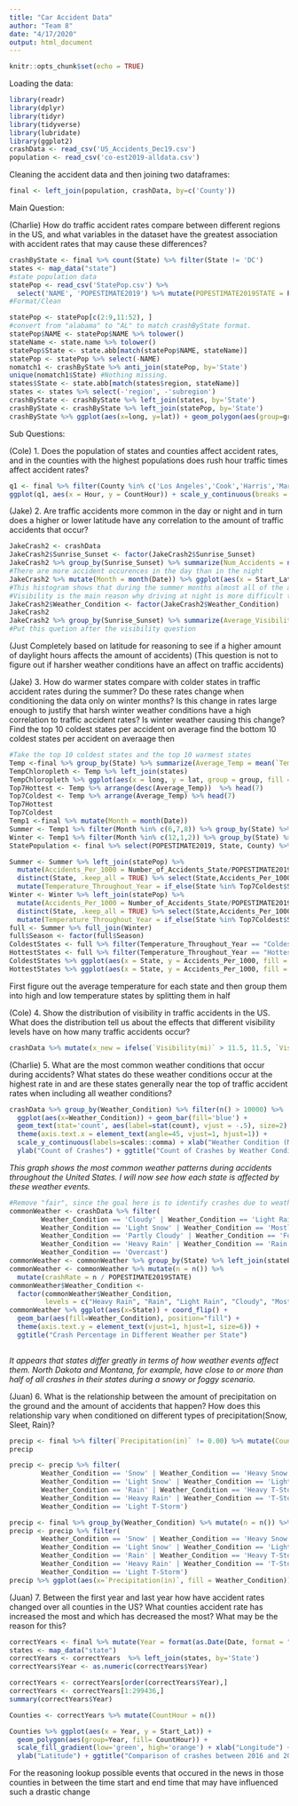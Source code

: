 ---
title: "Car Accident Data"
author: "Team 8"
date: "4/17/2020"
output: html_document
---

```{r setup, include=FALSE}
knitr::opts_chunk$set(echo = TRUE)
```

Loading the data:
```{r}
library(readr) 
library(dplyr)
library(tidyr)
library(tidyverse)
library(lubridate)
library(ggplot2)
crashData <- read_csv('US_Accidents_Dec19.csv')
population <- read_csv('co-est2019-alldata.csv')
```



Cleaning the accident data and then joining two dataframes:
```{r}
final <- left_join(population, crashData, by=c('County'))
```

Main Question: 

(Charlie) How do traffic accident rates compare between different regions in the US, and what variables in the dataset have the greatest association with accident rates that may cause these differences?

```{r}
crashByState <- final %>% count(State) %>% filter(State != 'DC')
states <- map_data("state")
#state population data
statePop <- read_csv('StatePop.csv') %>%
  select('NAME', 'POPESTIMATE2019') %>% mutate(POPESTIMATE2019STATE = POPESTIMATE2019) %>% select(-POPESTIMATE2019)
#Format/Clean

statePop <- statePop[c(2:9,11:52), ]
#convert from "alabama" to "AL" to match crashByState format.
statePop$NAME <- statePop$NAME %>% tolower()
stateName <- state.name %>% tolower()
statePop$State <- state.abb[match(statePop$NAME, stateName)]
statePop <- statePop %>% select(-NAME)
nomatch1 <- crashByState %>% anti_join(statePop, by='State')
unique(nomatch1$State) #Nothing missing.
states$State <- state.abb[match(states$region, stateName)]
states <- states %>% select(-'region', -'subregion')
crashByState <- crashByState %>% left_join(states, by='State')
crashByState <- crashByState %>% left_join(statePop, by='State')
crashByState %>% ggplot(aes(x=long, y=lat)) + geom_polygon(aes(group=group, fill= n / POPESTIMATE2019STATE * 1000)) + scale_fill_distiller(trans='log', palette = 'YlGn', direction = 1) + xlab("Longitude") + ylab("Latitude") + ggtitle("Traffic Accident Rate per US State") + labs(fill="Crash Rate per 1000")
```

Sub Questions:

(Cole) 1. Does the population of states and counties affect accident rates, and in the counties with the highest populations does rush hour traffic times affect accident rates?
 
```{r}
q1 <- final %>% filter(County %in% c('Los Angeles','Cook','Harris','Maricopa','San Diego')) %>% group_by(Hour,County) %>% mutate(CountHour = n())
ggplot(q1, aes(x = Hour, y = CountHour)) + scale_y_continuous(breaks = seq(0, 6000, 1000),labels = function(x) format(x, scientific = FALSE)) + scale_x_continuous(breaks = seq(0, 23, 1)) + labs(title="Highest Populated County Accident Rates", x="Hour of Day", y="Number of Accidents",color="County") + geom_line(aes(color = factor(County)))
```

(Jake) 2. Are traffic accidents more common in the day or night and in turn does a higher or lower latitude have any correlation to the amount of traffic accidents that occur?


```{r}
JakeCrash2 <- crashData
JakeCrash2$Sunrise_Sunset <- factor(JakeCrash2$Sunrise_Sunset)
JakeCrash2 %>% group_by(Sunrise_Sunset) %>% summarize(Num_Accidents = n()) %>% ggplot(aes(x = Sunrise_Sunset, y =Num_Accidents)) + geom_bar(stat= 'identity', fill = "blue4") + geom_text(aes(label = Num_Accidents), colour = "Black", vjust = 0) + ggtitle("Number of Accidents Day vs. Night") + xlab("Time of Day") + ylab("Number of Accidents")
#There are more accident occurences in the day than in the night
JakeCrash2 %>% mutate(Month = month(Date)) %>% ggplot(aes(x = Start_Lat, fill = Sunrise_Sunset)) + geom_histogram(position = "fill",bindwith = 1.5) + facet_wrap(~Month) + ggtitle("Distribution of Number of Accidents by Latitude Faceted by Month") + xlab("Latitude") + ylab("Number of Accidents") + labs(fill = "Time of Day")
#This histogram shows that during the summer months almost all of the accidents happen during the day yet during the winter months they almost are half of the proportion of all accidents that happen. This is because daylight hours decrease during the winter. One trend in this histogram is also the fact that especially during the winter months generally as you increase in lattitude so does the proportion of night accidents the reasoning for this is as your lattitude increases daylight hours during the winter decrease more and more as you go up so its makes sense that they would be represented more heavily during the winter months. More people are forced to drive in the nighttime because not as much daylight and even though our data says more accidents occur in the daylight there are probably underlying variables that are affecting this such as sleep habits and people not wanting to drive at night. Yet eexpecially in northern regions people are forced to drive at night as the number of daylight hours decreses.
#Visibility is the main reason why driving at night is more difficult than in the day in actuality.
JakeCrash2$Weather_Condition <- factor(JakeCrash2$Weather_Condition)
JakeCrash2
JakeCrash2 %>% group_by(Sunrise_Sunset) %>% summarize(Average_Visibility = mean(`Visibility(mi)`))
#Put this quetion after the visibility question
```

(Just Completely based on latitude for reasoning to see if a higher amount of daylight hours affects the amount of accidents)
(This question is not to figure out if harsher weather conditions have an affect on traffic accidents)


(Jake) 3. How do warmer states compare with colder states in traffic accident rates during the summer? Do these rates change when conditioning the data only on winter months? Is this change in rates large enough to justify that harsh winter weather conditions have a high correlation to traffic accident rates?
Is winter weather causing this change?
Find the top 10 coldest states per accident on average find the bottom 10 coldest states per accident on averaage then 

```{r}
#Take the top 10 coldest states and the top 10 warmest states
Temp <-final %>% group_by(State) %>% summarize(Average_Temp = mean(`Temperature(F)`))
TempChloropleth <- Temp %>% left_join(states)
TempChloropleth %>% ggplot(aes(x = long, y = lat, group = group, fill = Average_Temp)) + geom_polygon() + ggtitle("Average Temperature During Crashes in States") + scale_fill_distiller(palette = 'YlOrRd', direction = 1)
Top7Hottest <- Temp %>% arrange(desc(Average_Temp))  %>% head(7)
Top7Coldest <- Temp %>% arrange(Average_Temp) %>% head(7)
Top7Hottest
Top7Coldest
Temp1 <-final %>% mutate(Month = month(Date))
Summer <- Temp1 %>% filter(Month %in% c(6,7,8)) %>% group_by(State) %>% mutate(Number_of_Accidents_State = n(), Average_Temp_in_Season = mean(`Temperature(F)`))
Winter <- Temp1 %>% filter(Month %in% c(12,1,2)) %>% group_by(State) %>% mutate(Number_of_Accidents_State = n(), Average_Temp_in_Season = mean(`Temperature(F)`))
StatePopulation <- final %>% select(POPESTIMATE2019, State, County) %>% distinct(County, .keep_all = TRUE) %>% group_by(State) %>% summarize(State_Population = sum(POPESTIMATE2019)) 

Summer <- Summer %>% left_join(statePop) %>%
  mutate(Accidents_Per_1000 = Number_of_Accidents_State/POPESTIMATE2019STATE*1000) %>%
  distinct(State, .keep_all = TRUE) %>% select(State,Accidents_Per_1000, Average_Temp_in_Season) %>%
  mutate(Temperature_Throughout_Year = if_else(State %in% Top7Coldest$State, "Coldest", if_else(State %in% Top7Hottest$State, "Hottest", "In Between"))) %>% mutate(Season = 'Summer')
Winter <- Winter %>% left_join(statePop) %>%
  mutate(Accidents_Per_1000 = Number_of_Accidents_State/POPESTIMATE2019STATE*1000) %>% 
  distinct(State, .keep_all = TRUE) %>% select(State,Accidents_Per_1000, Average_Temp_in_Season) %>%
  mutate(Temperature_Throughout_Year = if_else(State %in% Top7Coldest$State, "Coldest", if_else(State %in% Top7Hottest$State, "Hottest", "In Between"))) %>% mutate(Season = 'Winter')
full <- Summer %>% full_join(Winter)
full$Season <- factor(full$Season)
ColdestStates <- full %>% filter(Temperature_Throughout_Year == "Coldest")
HottestStates <- full %>% filter(Temperature_Throughout_Year == "Hottest")
ColdestStates %>% ggplot(aes(x = State, y = Accidents_Per_1000, fill = Season)) + geom_bar(position= "dodge", stat = 'identity') + ggtitle("Accident Rates of 7 Coldest States by Season")
HottestStates %>% ggplot(aes(x = State, y = Accidents_Per_1000, fill = Season)) + geom_bar(position= "dodge", stat = 'identity') + ggtitle("Accident Rates of 7 Warmest States by Season")
```

First figure out the average temperature for each state and then group them into high and low temperature states by splitting them in half

(Cole) 4. Show the distribution of visibility in traffic accidents in the US. What does the distribution tell us about the effects that different visibility levels have on how many traffic accidents occur?

```{r}
crashData %>% mutate(x_new = ifelse(`Visibility(mi)` > 11.5, 11.5, `Visibility(mi)`)) %>% ggplot(aes(x_new)) + geom_histogram(binwidth = 1, col = "black", fill = "cornflowerblue") + scale_y_continuous(breaks = seq(0, 600000, 100000),labels = function(x) format(x, scientific = FALSE)) + scale_x_continuous(breaks = seq(0, 11, 1)) + labs(title="Distribution of Visibility in Traffic Accidents in the US",x="Visibility in Miles",y="Number of Accidents")
```

(Charlie) 5. What are the most common weather conditions that occur during accidents? What states do these weather conditions occur at the highest rate in and are these states generally near the top of traffic accident rates when including all weather conditions?

```{r}
crashData %>% group_by(Weather_Condition) %>% filter(n() > 10000) %>%
  ggplot(aes(x=Weather_Condition)) + geom_bar(fill='blue') + 
  geom_text(stat='count', aes(label=stat(count), vjust = -.5), size=2) + 
  theme(axis.text.x = element_text(angle=45, vjust=1, hjust=1)) + 
  scale_y_continuous(labels=scales::comma) + xlab("Weather Condition (More than 10,000 Occurences)") + 
  ylab("Count of Crashes") + ggtitle("Count of Crashes by Weather Condition")
```

*This graph shows the most common weather patterns during accidents throughout the United States. I will now see how each state is affected by these weather events.*

```{r}
#Remove "fair", since the goal here is to identify crashes due to weather anomalies
commonWeather <- crashData %>% filter(
        Weather_Condition == 'Cloudy' | Weather_Condition == 'Light Rain' | 
        Weather_Condition == 'Light Snow' | Weather_Condition == 'Mostly Cloudy' |
        Weather_Condition == 'Partly Cloudy' | Weather_Condition == 'Fog' | 
        Weather_Condition == 'Heavy Rain' | Weather_Condition == 'Rain' | 
        Weather_Condition == 'Overcast')
commonWeather <- commonWeather %>% group_by(State) %>% left_join(statePop, by='State')
commonWeather <- commonWeather %>% mutate(n = n()) %>% 
  mutate(crashRate = n / POPESTIMATE2019STATE)
commonWeather$Weather_Condition <- 
  factor(commonWeather$Weather_Condition, 
         levels = c("Heavy Rain", "Rain", "Light Rain", "Cloudy", "Mostly Cloudy", "Partly Cloudy", "Overcast", "Fog", "Light Snow"))
commonWeather %>% ggplot(aes(x=State)) + coord_flip() + 
  geom_bar(aes(fill=Weather_Condition), position="fill") + 
  theme(axis.text.y = element_text(vjust=1, hjust=1, size=6)) +
  ggtitle("Crash Percentage in Different Weather per State")
  
```

*It appears that states differ greatly in terms of how weather events affect them. North Dakota and Montana, for example, have close to or more than half of all crashes in their states during a snowy or foggy scenario.*

(Juan) 6. What is the relationship between the amount of precipitation on the ground and the amount of accidents that happen? How does this relationship vary when conditioned on different types of precipitation(Snow, Sleet, Rain)?

```{r}
precip <- final %>% filter(`Precipitation(in)` != 0.00) %>% mutate(CountHour = n())
precip
```
```{r}
precip <- precip %>% filter(
        Weather_Condition == 'Snow' | Weather_Condition == 'Heavy Snow' | 
        Weather_Condition == 'Light Snow' | Weather_Condition == 'Light Rain' |
        Weather_Condition == 'Rain' | Weather_Condition == 'Heavy T-Storm' | 
        Weather_Condition == 'Heavy Rain' | Weather_Condition == 'T-Storm' | 
        Weather_Condition == 'Light T-Storm') 

```
```{r}
precip <- final %>% group_by(Weather_Condition) %>% mutate(n = n()) %>% filter(`Precipitation(in)` != 0.00)
precip <- precip %>% filter(
        Weather_Condition == 'Snow' | Weather_Condition == 'Heavy Snow' | 
        Weather_Condition == 'Light Snow' | Weather_Condition == 'Light Rain' |
        Weather_Condition == 'Rain' | Weather_Condition == 'Heavy T-Storm' | 
        Weather_Condition == 'Heavy Rain' | Weather_Condition == 'T-Storm' | 
        Weather_Condition == 'Light T-Storm') 
precip %>% ggplot(aes(x=`Precipitation(in)`, fill = Weather_Condition)) + geom_histogram(bins = 40) + scale_x_continuous(breaks = seq(0, 1), lim = c(0, 1))
```

(Juan) 7. Between the first year and last year how have accident rates changed over all counties in the US? What counties accident rate has increased the most and which has decreased the most? What may be the reason for this?

```{r}
correctYears <- final %>% mutate(Year = format(as.Date(Date, format = "%d/%m/%Y"), "%Y"))%>% filter(Year == "2019" | Year == "2016") 
states <- map_data("state")
correctYears <- correctYears  %>% left_join(states, by='State')
correctYears$Year <- as.numeric(correctYears$Year)
```

```{r}
correctYears <- correctYears[order(correctYears$Year),]
correctYears <- correctYears[1:299436,]
summary(correctYears$Year)
```
```{r}
Counties <- correctYears %>% mutate(CountHour = n())
```

```{r}
Counties %>% ggplot(aes(x = Year, y = Start_Lat)) + 
  geom_polygon(aes(group=Year, fill= CountHour)) + 
  scale_fill_gradient(low='green', high='orange') + xlab("Longitude") + 
  ylab("Latitude") + ggtitle("Comparison of crashes between 2016 and 2019")
```


For the reasoning lookup possible events that occured in the news in those counties in between the time start and end time that may have influenced such a drastic change
